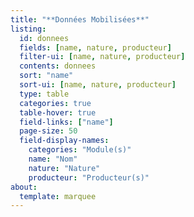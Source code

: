```yaml
---
title: "**Données Mobilisées**"
listing:
  id: donnees
  fields: [name, nature, producteur]
  filter-ui: [name, nature, producteur]
  contents: donnees
  sort: "name"
  sort-ui: [name, nature, producteur]
  type: table
  categories: true
  table-hover: true
  field-links: ["name"]
  page-size: 50
  field-display-names:
    categories: "Module(s)"
    name: "Nom"
    nature: "Nature"
    producteur: "Producteur(s)"
about:
  template: marquee
---
```

